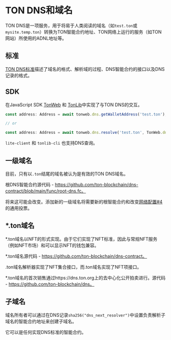 # TON DNS和域名

TON DNS是一项服务，用于将易于人类阅读的域名（如`test.ton`或`mysite.temp.ton`）转换为TON智能合约地址、TON网络上运行的服务（如TON网站）所使用的ADNL地址等。

## 标准

[TON DNS标准](https://github.com/ton-blockchain/TIPs/issues/81)描述了域名的格式、解析域的过程、DNS智能合约的接口以及DNS记录的格式。

## SDK

在JavaScript SDK [TonWeb](https://github.com/toncenter/tonweb) 和 [TonLib](https://ton.org/#/apis/?id=_2-ton-api)中实现了与TON DNS的交互。

```js
const address: Address = await tonweb.dns.getWalletAddress('test.ton');

// or 

const address: Address = await tonweb.dns.resolve('test.ton', TonWeb.dns.DNS_CATEGORY_WALLET);
```

`lite-client` 和 `tonlib-cli` 也支持DNS查询。

## 一级域名

目前，只有以`.ton`结尾的域名被认为是有效的TON DNS域名。

根DNS智能合约源代码 - https://github.com/ton-blockchain/dns-contract/blob/main/func/root-dns.fc。

将来这可能会改变。添加新的一级域名将需要新的根智能合约和改变[网络配置#4](https://ton.org/#/smart-contracts/governance?id=config)的通用投票。

## \*.ton域名

\*.ton域名以NFT的形式实现。由于它们实现了NFT标准，因此与常规NFT服务（例如NFT市场）和可以显示NFT的钱包兼容。

\*.ton域名源代码 - https://github.com/ton-blockchain/dns-contract。

.ton域名解析器实现了NFT集合接口，而.ton域名实现了NFT项接口。

\*.ton域名的首次销售通过https://dns.ton.org上的去中心化公开拍卖进行。源代码 - https://github.com/ton-blockchain/dns。

## 子域名

域名所有者可以通过在DNS记录`sha256("dns_next_resolver")`中设置负责解析子域名的智能合约地址来创建子域名。

它可以是任何实现DNS标准的智能合约。
